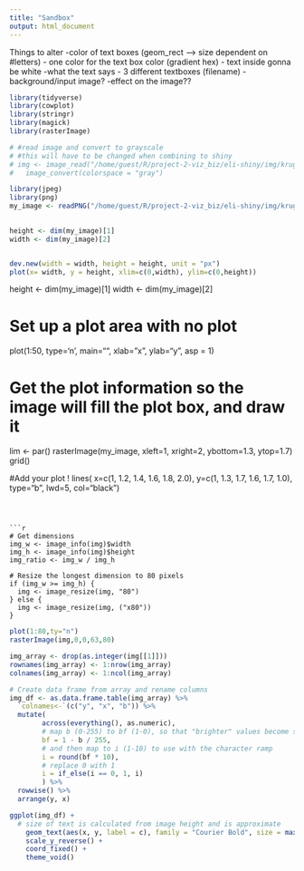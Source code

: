```yaml
---
title: "Sandbox"
output: html_document
---
```


Things to alter
-color of text boxes (geom_rect --> size dependent on #letters) - one color for the text box color (gradient hex) - text inside gonna be white
-what the text says - 3 different textboxes (filename)
-background/input image?
-effect on the image??


```r
library(tidyverse)
library(cowplot)
library(stringr)
library(magick)
library(rasterImage)
```

```r
# #read image and convert to grayscale
# #this will have to be changed when combining to shiny
# img <- image_read("/home/guest/R/project-2-viz_biz/eli-shiny/img/kruger.png") %>%
#   image_convert(colorspace = "gray")
```

```r
library(jpeg)
library(png)
my_image <- readPNG("/home/guest/R/project-2-viz_biz/eli-shiny/img/kruger.png")
 

height <- dim(my_image)[1]
width <- dim(my_image)[2]


dev.new(width = width, height = height, unit = "px")
plot(x= width, y = height, xlim=c(0,width), ylim=c(0,height))
```


height <- dim(my_image)[1]
width <- dim(my_image)[2]

# Set up a plot area with no plot
plot(1:50, type='n', main="", xlab="x", ylab="y", asp = 1)
 
# Get the plot information so the image will fill the plot box, and draw it
lim <- par()
rasterImage(my_image, 
            xleft=1, xright=2, 
            ybottom=1.3, ytop=1.7)
grid()
 
#Add your plot !
lines(
  x=c(1, 1.2, 1.4, 1.6, 1.8, 2.0), 
  y=c(1, 1.3, 1.7, 1.6, 1.7, 1.0), 
  type="b", lwd=5, col="black")


```



```r
# Get dimensions
img_w <- image_info(img)$width
img_h <- image_info(img)$height
img_ratio <- img_w / img_h

# Resize the longest dimension to 80 pixels
if (img_w >= img_h) {
  img <- image_resize(img, "80")
} else {
  img <- image_resize(img, ("x80"))
}
```

```r
plot(1:80,ty="n")
rasterImage(img,0,0,63,80)
```






```r
img_array <- drop(as.integer(img[[1]]))
rownames(img_array) <- 1:nrow(img_array)
colnames(img_array) <- 1:ncol(img_array)

# Create data frame from array and rename columns
img_df <- as.data.frame.table(img_array) %>% 
  `colnames<-`(c("y", "x", "b")) %>% 
  mutate(
		across(everything(), as.numeric),
		# map b (0-255) to bf (1-0), so that "brighter" values become smaller numbers
		bf = 1 - b / 255,
		# and then map to i (1-10) to use with the character ramp
		i = round(bf * 10),
		# replace 0 with 1
		i = if_else(i == 0, 1, i)
		) %>%
  rowwise() %>%
  arrange(y, x)

```









```r
ggplot(img_df) +
  # size of text is calculated from image height and is approximate
	geom_text(aes(x, y, label = c), family = "Courier Bold", size = max(img_df$y)/20) +
	scale_y_reverse() +
	coord_fixed() +
	theme_void()
```



